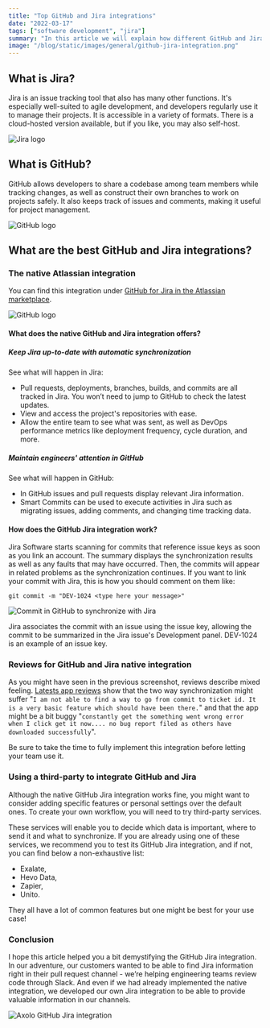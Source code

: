 ```yaml
---
title: "Top GitHub and Jira integrations"
date: "2022-03-17"
tags: ["software development", "jira"]
summary: "In this article we will explain how different GitHub and Jira integrations work and how to install the one you need."
image: "/blog/static/images/general/github-jira-integration.png"
---
```


## What is Jira?

Jira is an issue tracking tool that also has many other functions. It's especially well-suited to agile development, and developers regularly use it to manage their projects. It is accessible in a variety of formats. There is a cloud-hosted version available, but if you like, you may also self-host.

<div
  style={{
    display: "flex",
    justifyContent: "center",
    alignItems: "center",
    flexDirection: "column",
  }}
>
  <Image width={250} height={120} src="/blog/static/images/logo/jira_logo.png" alt="Jira logo" />
</div>

## What is GitHub?

GitHub allows developers to share a codebase among team members while tracking changes, as well as construct their own branches to work on projects safely. It also keeps track of issues and comments, making it useful for project management.

<div
  style={{
    display: "flex",
    justifyContent: "center",
    alignItems: "center",
    flexDirection: "column",
  }}
>
  <Image
    width={150}
    height={150}
    className={{ borderRadius: "10px" }}
    src="/blog/static/images/logo/github_logo.png"
    alt="GitHub logo"
  />
</div>

## What are the best GitHub and Jira integrations?

### The native Atlassian integration

You can find this integration under <a target="_blank" rel="noopener noreferrer nofollow" href="https://marketplace.atlassian.com/apps/1219592/github-for-jira?hosting=cloud&tab=overview">GitHub for Jira in the Atlassian marketplace</a>.

<div
  style={{
    display: "flex",
    justifyContent: "center",
    alignItems: "center",
    flexDirection: "column",
  }}
>
  <Image
    width={1080}
    height={188}
    className={{ borderRadius: "10px" }}
    src="/blog/static/images/screenshots/github-for-jira.png"
    alt="GitHub logo"
  />
</div>

#### What does the native GitHub and Jira integration offers?

##### Keep Jira up-to-date with automatic synchronization

See what will happen in Jira:

- Pull requests, deployments, branches, builds, and commits are all tracked in Jira. You won’t need to jump to GitHub to check the latest updates.
- View and access the project's repositories with ease.
- Allow the entire team to see what was sent, as well as DevOps performance metrics like deployment frequency, cycle duration, and more.

##### Maintain engineers' attention in GitHub

See what will happen in GitHub:

- In GitHub issues and pull requests display relevant Jira information.
- Smart Commits can be used to execute activities in Jira such as migrating issues, adding comments, and changing time tracking data.

#### How does the GitHub Jira integration work?

Jira Software starts scanning for commits that reference issue keys as soon as you link an account. The summary displays the synchronization results as well as any faults that may have occurred. Then, the commits will appear in related problems as the synchronization continues. If you want to link your commit with Jira, this is how you should comment on them like:

`git commit -m "DEV-1024 <type here your message>"`

<div
  style={{
    display: "flex",
    justifyContent: "center",
    alignItems: "center",
    flexDirection: "column",
  }}
>
  <Image
    width={727}
    height={332}
    src="/blog/static/images/screenshots/commit.png"
    alt="Commit in GitHub to synchronize with Jira"
  />
</div>

Jira associates the commit with an issue using the issue key, allowing the commit to be summarized in the Jira issue's Development panel. DEV-1024 is an example of an issue key.

### Reviews for GitHub and Jira native integration

As you might have seen in the previous screenshot, reviews describe mixed feeling. <a target="_blank" rel="noopener noreferrer nofollow" href="https://marketplace.atlassian.com/apps/1219592/github-for-jira?tab=reviews&hosting=cloud">Latests app reviews</a> show that the two way synchronization might suffer "`I am not able to find a way to go from commit to ticket id. It is a very basic feature which should have been there.`" and that the app might be a bit buggy "`constantly get the something went wrong error when I click get it now.... no bug report filed as others have downloaded successfully`".

Be sure to take the time to fully implement this integration before letting your team use it.

### Using a third-party to integrate GitHub and Jira

Although the native GitHub Jira integration works fine, you might want to consider adding specific features or personal settings over the default ones. To create your own workflow, you will need to try third-party services.

These services will enable you to decide which data is important, where to send it and what to synchronize. If you are already using one of these services, we recommend you to test its GitHub Jira integration, and if not, you can find below a non-exhaustive list:

- Exalate,
- Hevo Data,
- Zapier,
- Unito.

They all have a lot of common features but one might be best for your use case!

### Conclusion

I hope this article helped you a bit demystifying the GitHub Jira integration. In our adventure, our customers wanted to be able to find Jira information right in their pull request channel - we’re helping engineering teams review code through Slack. And even if we had already implemented the native integration, we developed our own Jira integration to be able to provide valuable information in our channels.

<div
  style={{
    display: "flex",
    justifyContent: "center",
    alignItems: "center",
    flexDirection: "column",
  }}
>
  <Image
    width={600}
    height={543}
    src="/blog/static/images/screenshots/axolo-jira-integration.png"
    alt="Axolo GitHub Jira integration"
  />
</div>
